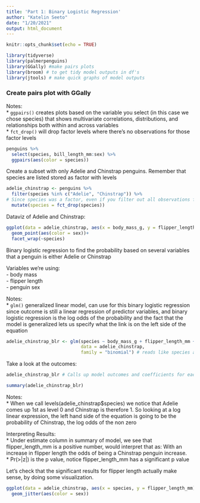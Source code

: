 ```yaml
---
title: 'Part 1: Binary Logistic Regression'
author: "Katelin Seeto"
date: "1/20/2021"
output: html_document
---
```


```r
knitr::opts_chunk$set(echo = TRUE)

library(tidyverse)
library(palmerpenguins)
library(GGally) #make pairs plots
library(broom) # to get tidy model outputs in df's
library(jtools) # make quick graphs of model outputs
```

### Create pairs plot with GGally

Notes:  
* `ggpairs()` creates plots based on the variable you select (in this case we chose species) that shows multivariate correlations, distributions, and relationships both within and across variables  
* `fct_drop()` will drop factor levels where there's no observations for those factor levels  

```r
penguins %>% 
  select(species, bill_length_mm:sex) %>% 
  ggpairs(aes(color = species))
```

Create a subset with only Adelie and Chinstrap penguins. Remember that species are listed stored as factor with levels

```r
adelie_chinstrap <- penguins %>% 
  filter(species %in% c("Adelie", "Chinstrap")) %>% 
# Since species was a factor, even if you filter out all observations for Gentoo, it still appears as a factor level even if it doesn't appear in your df, therefore must use fct_drop
  mutate(species = fct_drop(species))
```

Dataviz of Adelie and Chinstrap: 

```r
ggplot(data = adelie_chinstrap, aes(x = body_mass_g, y = flipper_length_mm))+ 
  geom_point(aes(color = sex))+ 
  facet_wrap(~species)
```
Binary logistic regression to find the probability based on several variables that a penguin is either Adelie or Chinstrap

Variables we're using:  
- body mass  
- flipper length  
- penguin sex  

Notes:  
* `glm()` generalized linear model, can use for this binary logistic regression since outcome is still a linear regression of predictor variables, and binary logistic regression is the log odds of the probability and the fact that the model is generalized lets us specify what the link is on the left side of the equation  

```r
adelie_chinstrap_blr <- glm(species ~ body_mass_g + flipper_length_mm + sex,
                            data = adelie_chinstrap,
                            family = "binomial") # reads like species as a function of body_mass_g and flipper_length_mm and sex, the data where I'm getting this is from adelie_chinstrap, and family specifies that the link on the left side of the equation is that we want the log odds with only two outcome variables 
```

Take a look at the outcomes: 

```r
adelie_chinstrap_blr # Calls up model outcomes and coefficients for each predictor value

summary(adelie_chinstrap_blr)
```

Notes:  
* When we call levels(adelie_chinstrap$species) we notice that Adelie comes up 1st as level 0 and Chinstrap is therefore 1. So looking at a log linear expression, the left hand side of the equation is going to be the probability of Chinstrap, the log odds of the non zero  

Interpreting Results:  
* Under estimate column in summary of model, we see that flipper_length_mm is a positive number, would interpret that as: With an increase in flipper length the odds of being a Chinstrap penguin increase.  
* Pr(>|z|) is the p value, notice flipper_length_mm has a significant p value



Let's check that the significant results for flipper length actually make sense, by doing some visualization. 
```r
ggplot(data = adelie_chinstrap, aes(x = species, y = flipper_length_mm))+
  geom_jitter(aes(color = sex))
```


